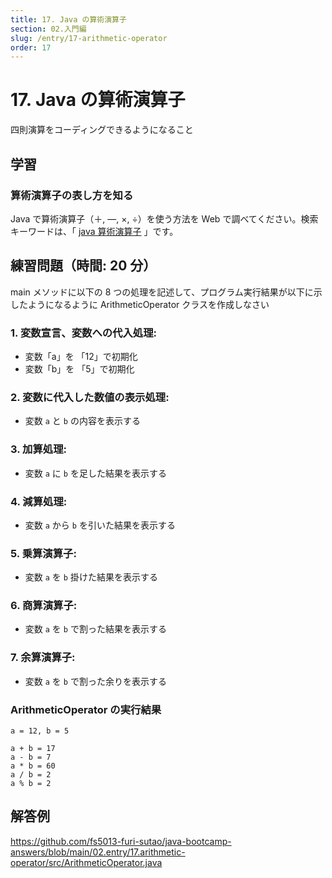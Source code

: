```yaml
---
title: 17. Java の算術演算子
section: 02.入門編
slug: /entry/17-arithmetic-operator
order: 17
---
```


# 17. Java の算術演算子

<p class="goal">四則演算をコーディングできるようになること</p>

## 学習

### 算術演算子の表し方を知る

Java で算術演算子（＋, ―, ×, ÷）を使う方法を Web で調べてください。検索キーワードは、「 [java 算術演算子](https://www.google.com/search?q=java+算術演算子) 」です。

## 練習問題（時間: 20 分）

main メソッドに以下の 8 つの処理を記述して、プログラム実行結果が以下に示したようになるように ArithmeticOperator クラスを作成しなさい

### 1. 変数宣言、変数への代入処理:

- 変数「a」を 「12」で初期化
- 変数「b」を 「5」で初期化

### 2. 変数に代入した数値の表示処理:

- 変数 `a` と `b` の内容を表示する

### 3. 加算処理:

- 変数 `a` に `b` を足した結果を表示する

### 4. 減算処理:

- 変数 `a` から `b` を引いた結果を表示する

### 5. 乗算演算子:

- 変数 `a` を `b` 掛けた結果を表示する

### 6. 商算演算子:

- 変数 `a` を `b` で割った結果を表示する

### 7. 余算演算子:

- 変数 `a` を `b` で割った余りを表示する

### ArithmeticOperator の実行結果

```
a = 12, b = 5

a + b = 17
a - b = 7
a * b = 60
a / b = 2
a % b = 2
```

## 解答例

https://github.com/fs5013-furi-sutao/java-bootcamp-answers/blob/main/02.entry/17.arithmetic-operator/src/ArithmeticOperator.java
